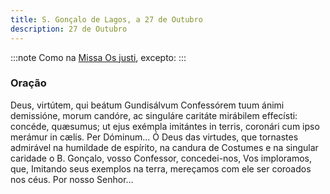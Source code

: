 ```yaml
---
title: S. Gonçalo de Lagos, a 27 de Outubro
description: 27 de Outubro
---
```


:::note
Como na [Missa Os justi](/missal/comum/14confessoresnaopontifices1), excepto:
:::

### Oração

<div class="side-by-side not-content">
  <span>
    Deus, virtútem, qui beátum Gundisálvum Confessórem tuum ánimi demissióne,
    morum candóre, ac singuláre caritáte mirábilem effecísti: concéde, quæsumus;
    ut ejus exémpla imitántes in terris, coronári cum ipso merámur in cælis. Per
    Dóminum...
  </span>
  <span>
    Ó Deus das virtudes, que tornastes admirável na humildade de espírito, na
    candura de Costumes e na singular caridade o B. Gonçalo, vosso Confessor,
    concedei-nos, Vos imploramos, que, Imitando seus exemplos na terra,
    mereçamos com ele ser coroados nos céus. Por nosso Senhor...
  </span>
</div>
